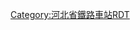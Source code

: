 <noinclude>{{BS-map
| title = 良村站站线布置图
| map = </noinclude>
\\\CONTg\CONTg\\\\\~~[[石德铁路]][[下行线|下]]、[[上行线]][[石家庄站]]方向
\\\STRg\STRf\\\\\
\\\STR\STR\ENDEa\\\\
\\\STR\STR\STR\\\\
\\\STR\STR\STR\\\\
\\\ABZg2\STRc3!~STR\STR\\\\
\\\STR!~STRc1\ABZg+4!~STRc2\ABZg3\\\\
\\\STR\ABZg+1\STRc4!~STR\\\\
\\\STR!~STRc2\ABZg3\STR\\\\
\\\ABZg+1\STRc4!~ABZg2\STRc3!~STR\\\\
\\STRc2\ABZg3\STR!~STRc1\ABZg+4\\\\
\\STR+1\STRc4!~STR\STR\ABZg2\STRc3\\\
\\STR\STR\STR\STR!~STRc1\STR+4\\\
\\STR\STR\STR\STR\STR\\\
\\STR\STR\STR\STR\ABZg2\STRc3\\
\STRc2\STR3!~STRc2\ABZg3\STR\STR\STR!~STRc1\ABZ4+2f\STRc3\
\STR+1\STRc4!~STR+1\STRc4!~STR\STR\STR\STR\STR!~STRc1\STR2+4\STRc3
\STR\STR\STR\STR\STR\STR\STR\STRc1\STR+4
\STR\STR\STR\STR\STR\STR\STR\\STR
\STR\STR\STR\STR\STR\STR\STR\\STR
\STR+BSr\STR\STR\STR+BSl\STR+BSr\STR\STR\\STR
\STR+BSr\STR\STR\STR+BSl\STR+BSr\STR\STR\\STR
\STR+BSr\STR\STR\STR+BSl\STR+BSr\STR\STR\\STR
\STR+BSr\STR\STR\STR+BSl\STR+BSr\STR\STR\\STR
\STR+BSr\STR\STR\STR+BSl\STR+BSr\STR\STR\\STR
\STR+BSr\STR\STR\STR+BSl\STR+BSr\STR\STR\\STR+BSl
\STR+BSr\STR\STR\STR+BSl\STR+BSr\STR\STR\\STR+BSl
\STR\STR\STR\STR\STR\STR\STR\\STR+BSl
\STR\STR\STR\STR\STR\STR\STR\\STR
\STR\STR\STR\STR\STR\STR\STR\STRc2\STR3
\STR\STR\STR\STR\STR!~STRc2\STR3!~STRc2\STR3!~STRc2\STR3+1\STRc4
\STR2\STRc3!~STR\STR\STR\ABZg+1!~STRc2\ABZ3+1l!~STRc4\STRr+1!~STRc4\STRc4\
\ENDEa!~STRc1\ABZg+4\STR\STR!~STRc2\ABZ3+1g\STRc4\\\
\STR2\STRc3!~ABZg2\STRc3!~STR\ABZg+1\STRc4\\\\
\STRc1\ABZg+4!~STRc1\ABZg+4!~STRc2\ABZg3\\\\\
\\STR\ABZg+1\STRc4!~STR\\\\\
\\STR!~STRc2\ABZg3\STR\\\\\
\ENDEa\ABZg+1\STRc4!~ABZg2\STRc3!~STR\\\\\
\STR!~STRc2\ABZg3\STR!~STRc1\ABZg+4\\\\\
STRc2\ABZ3+1g\STR!~STRc4!~STR\STR\STR\\\\\
STRc2\STR3+1\STRc24\ABZg3\STR\STR\\\\\\
LSTR3+1\STRc24\STR3+1!~STRc2\STRc4!~STR3\STR\STR\\\\\\
STRc2\STR3+1!~STRc2\STR3+1!~STRc24\STRc4!~ENDE3\STR\STR\\\\\\
STRc2\STR3+1!~STRc2\STRc4!~ABZ3+1l\STRc4!~STRr+1\STRc4\STR\STR\\\\\\\
LSTR3+1\STRc4!~LSTR3+1\STRc4\\\STR\STR\\\\\\\
\\\\\STR\STR\\\\\\\
\\\\\STRg\STRf\\\\\\\
\\\\\CONTf\CONTf\\\\\\\~~[[石德铁路]][[下行线|下]]、[[上行线]][[德州站]]方向
<noinclude>}}

{{Rdt intro|[[良村站]]}}

[[Category:河北省鐵路車站RDT]]

</noinclude>
